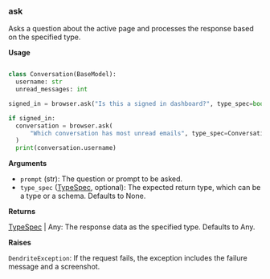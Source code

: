 
### ask

Asks a question about the active page and processes the response based on the specified type.

**Usage**

```python

class Conversation(BaseModel):
  username: str
  unread_messages: int

signed_in = browser.ask("Is this a signed in dashboard?", type_spec=bool)

if signed_in:
  conversation = browser.ask(
      "Which conversation has most unread emails", type_spec=Conversation
  )
  print(conversation.username)

```

**Arguments**

- `prompt` (str): The question or prompt to be asked.
- `type_spec` ([TypeSpec](/sdk-reference/python/types/type-spec), optional): The expected return type, which can be a type or a schema. Defaults to None.

**Returns**

[TypeSpec](/sdk-reference/python/types/type-spec) | Any: The response data as the specified type. Defaults to Any.

**Raises**

`DendriteException`: If the request fails, the exception includes the failure message and a screenshot.

<InfoSnippet />
